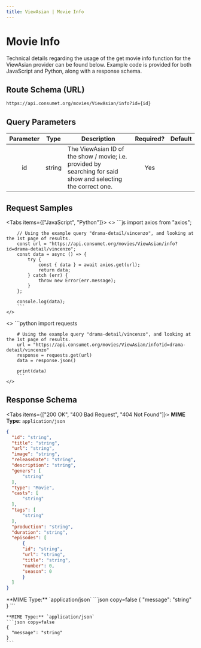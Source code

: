 ```yaml
---
title: ViewAsian | Movie Info
---
```



# Movie Info

Technical details regarding the usage of the get movie info function for the ViewAsian provider can be found below. Example code is provided for both JavaScript and Python, along with a response schema.

## Route Schema (URL)

```
https://api.consumet.org/movies/ViewAsian/info?id={id}
```

## Query Parameters

| Parameter |  Type  | Description                                                                                                   | Required? | Default |
| :-------: | :----: | ------------------------------------------------------------------------------------------------------------- | :-------: | :-----: |
|    id     | string | The ViewAsian ID of the show / movie; i.e. provided by searching for said show and selecting the correct one. |    Yes    |         |

## Request Samples

<Tabs items={["JavaScript", "Python"]}>
  <Tab>
    <>
        ```js
        import axios from "axios";

        // Using the example query "drama-detail/vincenzo", and looking at the 1st page of results.
        const url = "https://api.consumet.org/movies/ViewAsian/info?id=drama-detail/vincenzo";
        const data = async () => {
            try {
                const { data } = await axios.get(url);
                return data;
            } catch (err) {
                throw new Error(err.message);
            }
        };

        console.log(data);
        ```
    </>

  </Tab>
  <Tab>
    <>
        ```python
        import requests

        # Using the example query "drama-detail/vincenzo", and looking at the 1st page of results.
        url = "https://api.consumet.org/movies/ViewAsian/info?id=drama-detail/vincenzo"
        response = requests.get(url)
        data = response.json()

        print(data)
        ```
    </>

  </Tab>
</Tabs>

## Response Schema

<Tabs items={["200 OK", "400 Bad Request", "404 Not Found"]}>
  <Tab>
  **MIME Type:** `application/json`
  ```json copy=false
  {
    "id": "string",
    "title": "string",
    "url": "string",
    "image": "string",
    "releaseDate": "string",
    "description": "string",
    "geners": [
        "string"
    ],
    "type": "Movie",
    "casts": [
        "string"
    ],
    "tags": [
        "string"
    ],
    "production": "string",
    "duration": "string",
    "episodes": [
        {
        "id": "string",
        "url": "string",
        "title": "string",
        "number": 0,
        "season": 0
        }
    ]
  }
  ```
  </Tab>

  <Tab>
  **MIME Type:** `application/json`
  ```json copy=false
  {
    "message": "string"
  }
  ```
  </Tab>

  <Tab>

    **MIME Type:** `application/json`
    ```json copy=false
    {
      "message": "string"
    }
    ```

  </Tab>
</Tabs>
